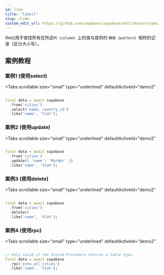 ```yaml
---
id: like
title: "like()"
slug: /like
custom_edit_url: https://github.com/supabase/supabase/edit/master/spec/supabase_dart_v1.yml
---
```



like()用于查找所有在所述`列（column）`上的值与提供的 `模板（pattern）`相符的记录（区分大小写）。


## 案例教程
### 案例1 (使用select)

<Tabs
  scrollable
  size="small"
  type="underlined"
  defaultActiveId="demo2"
>

<TabPanel id="demo2" label="使用方法">

```dart
                                                                              
final data = await supabase
  .from('cities')
  .select('name, country_id')
  .like('name', '%la%');
```
</TabPanel>
</Tabs>


### 案例2 (使用update)

<Tabs
  scrollable
  size="small"
  type="underlined"
  defaultActiveId="demo2"
>

<TabPanel id="demo2" label="使用方法">

```dart
                                                                              
final data = await supabase
  .from('cities')
  .update({ 'name': 'Mordor' })
  .like('name', '%la%');
```
</TabPanel>
</Tabs>




### 案例3 (使用delete)

<Tabs
  scrollable
  size="small"
  type="underlined"
  defaultActiveId="demo2"
>

<TabPanel id="demo2" label="使用方法">

```dart
                                                                              
final data = await supabase
  .from('cities')
  .delete()
  .like('name', '%la%');
```
</TabPanel>
</Tabs>


### 案例4 (使用rpc)

<Tabs
  scrollable
  size="small"
  type="underlined"
  defaultActiveId="demo2"
>

<TabPanel id="demo2" label="使用方法">

```dart
                                                                              
// Only valid if the Stored Procedure returns a table type.
final data = await supabase
  .rpc('echo_all_cities')
  .like('name', '%la%');
```
</TabPanel>
</Tabs>


